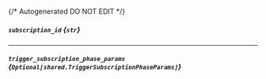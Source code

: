 {/* Autogenerated DO NOT EDIT  */}

##### `subscription_id` *{`str`}*

---
##### `trigger_subscription_phase_params` *{`Optional[shared.TriggerSubscriptionPhaseParams]`}*
<Collapsible>
    <TriggerSubscriptionPhaseParams/>
</Collapsible>


